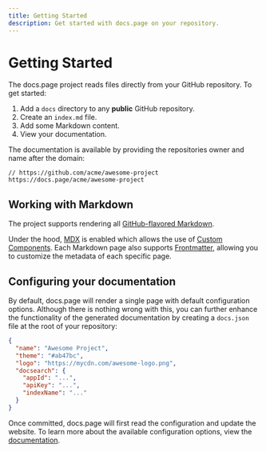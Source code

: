 ```yaml
---
title: Getting Started
description: Get started with docs.page on your repository.
---
```


# Getting Started

The docs.page project reads files directly from your GitHub repository. To get started:

1. Add a `docs` directory to any **public** GitHub repository.
2. Create an `index.md` file.
3. Add some Markdown content.
4. View your documentation.

The documentation is available by providing the repositories owner and name after the domain:

```
// https://github.com/acme/awesome-project
https://docs.page/acme/awesome-project
```

## Working with Markdown

The project supports rendering all [GitHub-flavored Markdown](https://github.com/adam-p/markdown-here/wiki/Markdown-Cheatsheet).

Under the hood, [MDX](https://github.com/mdx-js/mdx) is enabled which allows the use of [Custom Components](/components). Each Markdown
page also supports [Frontmatter](/frontmatter), allowing you to customize the metadata of each specific page.

## Configuring your documentation

By default, docs.page will render a single page with default configuration options. Although there is nothing wrong with this, you can
further enhance the functionality of the generated documentation by creating a `docs.json` file at the root of your repository:

```json title=docs.json
{
  "name": "Awesome Project",
  "theme": "#ab47bc",
  "logo": "https://mycdn.com/awesome-logo.png",
  "docsearch": {
    "appId": "...",
    "apiKey": "...",
    "indexName": "..."
  }
}
```

Once committed, docs.page will first read the configuration and update the website. To learn more about the
available configuration options, view the [documentation](configuration).

